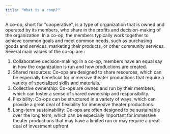 ```yaml
---
title: "What is a coop?"
---
```


A co-op, short for "cooperative", is a type of organization that is owned and operated by its members, who share in the profits and decision-making of the organization.
In a co-op, the members typically work together to achieve common goals and meet common needs, such as purchasing goods and services, marketing their products, or other community services. Several main values of the co-op are :

1. Collaborative decision-making: In a co-op, members have an equal say in how the organization is run and how productions are created.
2. Shared resources: Co-ops are designed to share resources, which can be especially beneficial for immersive theater productions that require a variety of specialized skills and materials.
3. Collective ownership: Co-ops are owned and run by their members, which can foster a sense of shared ownership and responsibility.
4. Flexibility: Co-ops can be structured in a variety of ways, which can provide a great deal of flexibility for immersive theater productions.
5. Long-term sustainability: Co-ops are often designed to be sustainable over the long term, which can be especially important for immersive theater productions that may have a limited run or may require a great deal of investment upfront.
